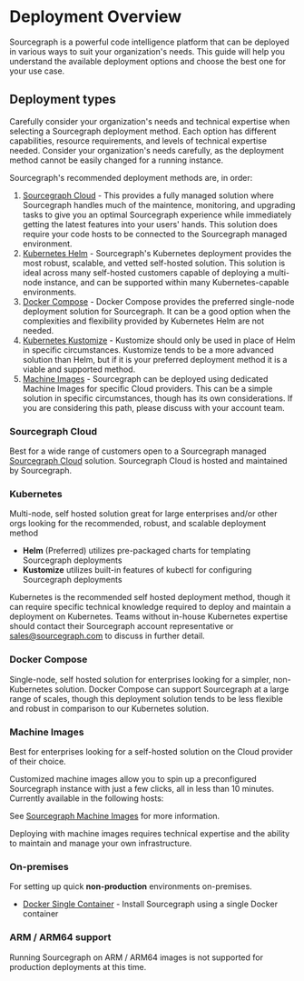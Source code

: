 # Deployment Overview

Sourcegraph is a powerful code intelligence platform that can be deployed in various ways to suit your organization's needs. This guide will help you understand the available deployment options and choose the best one for your use case.

## Deployment types

Carefully consider your organization's needs and technical expertise when selecting a Sourcegraph deployment method. Each option has different capabilities, resource requirements, and levels of technical expertise needed. Consider your organization's needs carefully, as the deployment method cannot be easily changed for a running instance.

Sourcegraph's recommended deployment methods are, in order:
1. [Sourcegraph Cloud](#sourcegraph-cloud) - This provides a fully managed solution where Sourcegraph handles much of the maintence, monitoring, and upgrading tasks to give you an optimal Sourcegraph experience while immediately getting the latest features into your users' hands. This solution does require your code hosts to be connected to the Sourcegraph managed environment.
2. [Kubernetes Helm](#kubernetes) - Sourcegraph's Kubernetes deployment provides the most robust, scalable, and vetted self-hosted solution. This solution is ideal across many self-hosted customers capable of deploying a multi-node instance, and can be supported within many Kubernetes-capable environments.
3. [Docker Compose](#docker-compose) - Docker Compose provides the preferred single-node deployment solution for Sourcegraph. It can be a good option when the complexities and flexibility provided by Kubernetes Helm are not needed.
4. [Kubernetes Kustomize](#kubernetes) - Kustomize should only be used in place of Helm in specific circumstances. Kustomize tends to be a more advanced solution than Helm, but if it is your preferred deployment method it is a viable and supported method.
5. [Machine Images](#machine-images) - Sourcegraph can be deployed using dedicated Machine Images for specific Cloud providers. This can be a simple solution in specific circumstances, though has its own considerations. If you are considering this path, please discuss with your account team.

### Sourcegraph Cloud

Best for a wide range of customers open to a Sourcegraph managed [Sourcegraph Cloud](https://about.sourcegraph.com/get-started?t=enterprise) solution. Sourcegraph Cloud is hosted and maintained by Sourcegraph.

<LinkCards>

  <LinkCard href="https://about.sourcegraph.com/get-started?t=enterprise" imgSrc="https://sourcegraph.com/.assets/img/sourcegraph-mark.svg" imgAlt="Sourcegraph" title="Get a single-tenant instance managed by Sourcegraph." description="Sign up and get a 30 day free trial for your team." />

</LinkCards>

### Kubernetes

Multi-node, self hosted solution great for large enterprises and/or other orgs looking for the recommended, robust, and scalable deployment method

- **Helm** (Preferred) utilizes pre-packaged charts for templating Sourcegraph deployments
- **Kustomize** utilizes built-in features of kubectl for configuring Sourcegraph deployments

<QuickLinks>
    <QuickLink title="Helm" icon='theming' href="/admin/deploy/kubernetes" />
    <QuickLink title="Kustomize" icon='lightbulb' href="/admin/deploy/kubernetes/kustomize" />
</QuickLinks>

<Callout type="note">Kubernetes is the recommended self hosted deployment method, though it can require specific technical knowledge required to deploy and maintain a deployment on Kubernetes. Teams without in-house Kubernetes expertise should contact their Sourcegraph account representative or [sales@sourcegraph.com](mailto:sales@sourcegraph.com) to discuss in further detail.</Callout>

### Docker Compose

Single-node, self hosted solution for enterprises looking for a simpler, non-Kubernetes solution. Docker Compose can support Sourcegraph at a large range of scales, though this deployment solution tends to be less flexible and robust in comparison to our Kubernetes solution.

<QuickLinks>
  <QuickLink title="Docker Compose" icon='installation' href="/admin/deploy/docker-compose" />
</QuickLinks>

### Machine Images

Best for enterprises looking for a self-hosted solution on the Cloud provider of their choice.

Customized machine images allow you to spin up a preconfigured Sourcegraph instance with just a few clicks, all in less than 10 minutes. Currently available in the following hosts:

<QuickLinks>
  <QuickLink title="Amazon Machine Image (AMI)" icon='lightbulb' href="/admin/deploy/machine-images/aws-ami" />
  <QuickLink title="Google Compute Image" icon='presets' href="/admin/deploy/machine-images/gce" />
</QuickLinks>

See [Sourcegraph Machine Images](/admin/deploy/machine-images) for more information.

<Callout type="note">Deploying with machine images requires technical expertise and the ability to maintain and manage your own infrastructure.</Callout>

### On-premises

For setting up quick **non-production** environments on-premises.

  - [Docker Single Container](/admin/deploy/docker-single-container/) - Install Sourcegraph using a single Docker container

### ARM / ARM64 support

Running Sourcegraph on ARM / ARM64 images is not supported for production deployments at this time.
